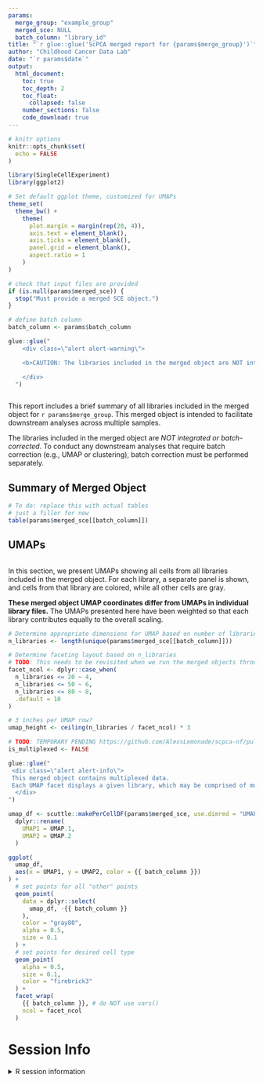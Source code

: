 ```yaml
---
params:
  merge_group: "example_group"
  merged_sce: NULL
  batch_column: "library_id"
title: "`r glue::glue('ScPCA merged report for {params$merge_group}')`"
author: "Childhood Cancer Data Lab"
date: "`r params$date`"
output:
  html_document:
    toc: true
    toc_depth: 2
    toc_float:
      collapsed: false
    number_sections: false
    code_download: true
---
```


```r
# knitr options
knitr::opts_chunk$set(
  echo = FALSE
)

library(SingleCellExperiment)
library(ggplot2)

# Set default ggplot theme, customized for UMAPs
theme_set(
  theme_bw() +
    theme(
      plot.margin = margin(rep(20, 4)),
      axis.text = element_blank(),
      axis.ticks = element_blank(),
      panel.grid = element_blank(),
      aspect.ratio = 1
    )
)
```

```r
# check that input files are provided
if (is.null(params$merged_sce)) {
  stop("Must provide a merged SCE object.")
}

# define batch column
batch_column <- params$batch_column
```

```r
glue::glue("
    <div class=\"alert alert-warning\">

    <b>CAUTION: The libraries included in the merged object are NOT integrated or batch-corrected.</b>

    </div>
  ")
```

```r
```


This report includes a brief summary of all libraries included in the merged object for `r params$merge_group`.
This merged object is intended to facilitate downstream analyses across multiple samples.

The libraries included in the merged object are _NOT integrated or batch-corrected_.
To conduct any downstream analyses that require batch correction (e.g., UMAP or clustering), batch correction must be performed separately. 


## Summary of Merged Object

```r
# To do: replace this with actual tables
# just a filler for now
table(params$merged_sce[[batch_column]])
```

## UMAPs

```r
```

In this section, we present UMAPs showing all cells from all libraries included in the merged object. 
For each library, a separate panel is shown, and cells from that library are colored, while all other cells are gray.

**These merged object UMAP coordinates differ from UMAPs in individual library files.**
The UMAPs presented here have been weighted so that each library contributes equally to the overall scaling.

```r
# Determine appropriate dimensions for UMAP based on number of libraries
n_libraries <- length(unique(params$merged_sce[[batch_column]]))

# Determine faceting layout based on n_libraries
# TODO: This needs to be revisited when we run the merged objects through
facet_ncol <- dplyr::case_when(
  n_libraries <= 20 ~ 4,
  n_libraries <= 50 ~ 6,
  n_libraries <= 80 ~ 8,
  .default = 10
)

# 3 inches per UMAP row?
umap_height <- ceiling(n_libraries / facet_ncol) * 3

# TODO: TEMPORARY PENDING https://github.com/AlexsLemonade/scpca-nf/pull/632/files
is_multiplexed <- FALSE
```



```r
glue::glue("
 <div class=\"alert alert-info\">
 This merged object contains multiplexed data.
 Each UMAP facet displays a given library, which may be comprised of multiple samples.
  </div>
")
```


```r
umap_df <- scuttle::makePerCellDF(params$merged_sce, use.dimred = "UMAP") |>
  dplyr::rename(
    UMAP1 = UMAP.1,
    UMAP2 = UMAP.2
  )

ggplot(
  umap_df,
  aes(x = UMAP1, y = UMAP2, color = {{ batch_column }})
) +
  # set points for all "other" points
  geom_point(
    data = dplyr::select(
      umap_df, -{{ batch_column }}
    ),
    color = "gray80",
    alpha = 0.5,
    size = 0.1
  ) +
  # set points for desired cell type
  geom_point(
    alpha = 0.5,
    size = 0.1,
    color = "firebrick3"
  ) +
  facet_wrap(
    {{ batch_column }}, # do NOT use vars()
    ncol = facet_ncol
  )
```

# Session Info
<details>
<summary>R session information</summary>
```r
if (requireNamespace("sessioninfo", quietly = TRUE)) {
  sessioninfo::session_info()
} else {
  sessionInfo()
}
```
</details>
